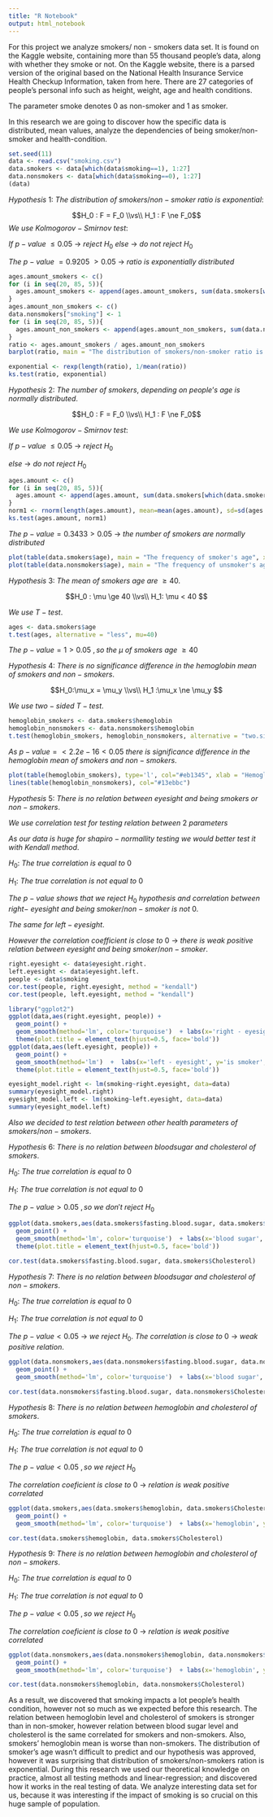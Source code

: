 ---
title: "R Notebook"
output: html_notebook
---

For this project we analyze smokers/ non - smokers data set. It is found on the Kaggle website, containing more than 55 thousand people's data, along with whether they smoke or not. On the Kaggle website, there is a parsed version of the original based on the National Health Insurance Service Health Checkup Information, taken from here. There are 27 categories of people's personal info such as height, weight, age and health conditions.

The parameter smoke denotes 0 as non-smoker and 1 as smoker.

In this research we are going to discover how the specific data is distributed, mean values, analyze the dependencies of being smoker/non-smoker and health-condition.

```{r}
set.seed(11)
data <- read.csv("smoking.csv")
data.smokers <- data[which(data$smoking==1), 1:27]
data.nonsmokers <- data[which(data$smoking==0), 1:27]
(data)
```

$Hypothesis$ $1:$ $The$ $distribution$ $of$ $smokers/non-smoker$ $ratio$ $is$ $exponential:$

$$H_0 : F = F_0 \\vs\\ H_1 : F \ne F_0$$ $We$ $use$ $Kolmogorov -Smirnov$ $test:$

$If$ $p-value$ $\le 0.05$ $\to$ $reject$ $H_0$ $else$ $\to$ $do$ $not$ $reject$ $H_0$

$The$ $p-value$ $= 0.9205$ $> 0.05$ $\to$ $ratio$ $is$ $exponentially$ $distributed$

```{r}
ages.amount_smokers <- c()
for (i in seq(20, 85, 5)){
  ages.amount_smokers <- append(ages.amount_smokers, sum(data.smokers[which(data.smokers$age==i), 27]))
}
ages.amount_non_smokers <- c()
data.nonsmokers["smoking"] <- 1
for (i in seq(20, 85, 5)){
  ages.amount_non_smokers <- append(ages.amount_non_smokers, sum(data.nonsmokers[which(data.nonsmokers$age==i), 27]))
}
ratio <- ages.amount_smokers / ages.amount_non_smokers
barplot(ratio, main = "The distribution of smokers/non-smoker ratio is exponential.", names.arg = seq(20, 85, 5), col="#a83264")
```

```{r}
exponential <- rexp(length(ratio), 1/mean(ratio))
ks.test(ratio, exponential)
```

$Hypothesis$ $2:$ $The$ $number$ $of$ $smokers$, $depending$ $on$ $people’s$ $age$ $is$ $normally$ $distributed.$

$$H_0 : F = F_0 \\vs\\ H_1 : F \ne F_0$$

$We$ $use$ $Kolmogorov -Smirnov$ $test:$

$If$ $p-value$ $\le 0.05$ $\to$ $reject$ $H_0$

$else$ $\to$ $do$ $not$ $reject$ $H_0$

```{r}
ages.amount <- c()
for (i in seq(20, 85, 5)){
  ages.amount <- append(ages.amount, sum(data.smokers[which(data.smokers$age==i), 27]))
}
norm1 <- rnorm(length(ages.amount), mean=mean(ages.amount), sd=sd(ages.amount))
ks.test(ages.amount, norm1)
```

$The$ $p-value = 0.3433 > 0.05$ $\to$ $the$ $number$ $of$ $smokers$ $are$ $normally$ $distributed$

```{r}
plot(table(data.smokers$age), main = "The frequency of smoker's age", xlab ='Age', ylab = "Frequency", col="#32a856")
plot(table(data.nonsmokers$age), main = "The frequency of unsmoker's age", xlab ='Age', ylab = "Frequency", col="#32a88f")
```

$Hypothesis$ $3:$ $The$ $mean$ $of$ $smokers$ $age$ $are$ $\ge40.$

$$H_0 : \mu \ge 40   \\vs\\ H_1: \mu < 40 $$

$We$ $use$ $T-test.$

```{r}
ages <- data.smokers$age
t.test(ages, alternative = "less", mu=40)
```

$The$ $p-value = 1 > 0.05$ $,so$ $the$ $\mu$ $of$ $smokers$ $age$ $\ge40$

$Hypothesis$ $4:$ $There$ $is$ $no$ $significance$ $difference$ $in$ $the$ $hemoglobin$ $mean$ $of$ $smokers$ $and$ $non-smokers.$

$$H_0:\mu_x = \mu_y  \\vs\\ H_1 :\mu_x \ne \mu_y $$

$We$ $use$ $two-sided$ $T-test.$

```{r}
hemoglobin_smokers <- data.smokers$hemoglobin
hemoglobin_nonsmokers <- data.nonsmokers$hemoglobin
t.test(hemoglobin_smokers, hemoglobin_nonsmokers, alternative = "two.sided")
```

$As$ $p-value = < 2.2e-16 < 0.05$ $there$ $is$ $significance$ $difference$ $in$ $the$ $hemoglobin$ $mean$ $of$ $smokers$ $and$ $non-smokers.$

```{r}
plot(table(hemoglobin_smokers), type='l', col="#eb1345", xlab = "Hemoglobin value", ylab = "The number of people")
lines(table(hemoglobin_nonsmokers), col="#13ebbc")
```

$Hypothesis$ $5:$ $There$ $is$ $no$ $relation$ $between$ $eyesight$ $and$ $being$ $smokers$ $or$ $non-smokers.$

$We$ $use$ $correlation$ $test$ $for$ $testing$ $relation$ $between$ $2$ $parameters$

$As$ $our$ $data$ $is$ $huge$ $for$ $shapiro-normallity$ $testing$ $we$ $would$ $better$ $test$ $it$ $with$ $Kendall$ $method$.

$H_0 :$ $The$ $true$ $correlation$ $is$ $equal$ $to$ $0$

$H_1 :$ $The$ $true$ $correlation$ $is$ $not$ $equal$ $to$ $0$

$The$ $p-value$ $shows$ $that$ $we$ $reject$ $H_0$ $hypothesis$ $and$ $correlation$ $between$ $right-$ $eyesight$ $and$ $being$ $smoker/non-smoker$ $is$ $not$ $0$.

$The$ $same$ $for$ $left-eyesight.$

$However$ $the$ $correlation$ $coefficient$ $is$ $close$ $to$ $0$ $\to$ $there$ $is$ $weak$ $positive$ $relation$ $between$ $eyesight$ $and$ $being$ $smoker/non-smoker$.

```{r}
right.eyesight <- data$eyesight.right.
left.eyesight <- data$eyesight.left.
people <- data$smoking
cor.test(people, right.eyesight, method = "kendall")
cor.test(people, left.eyesight, method = "kendall")
```

```{r}
library("ggplot2")
ggplot(data,aes(right.eyesight, people)) +
  geom_point() +
  geom_smooth(method='lm', color='turquoise')  + labs(x='right - eyesight', y='is smoker', title='Relation between being smoker and right-eyesight') +
  theme(plot.title = element_text(hjust=0.5, face='bold')) 
ggplot(data,aes(left.eyesight, people)) +
  geom_point() +
  geom_smooth(method='lm')  +  labs(x='left - eyesight', y='is smoker', title='Relation between being smoker and left-eyesight') +
  theme(plot.title = element_text(hjust=0.5, face='bold')) 
```

```{r}
eyesight_model.right <- lm(smoking~right.eyesight, data=data)
summary(eyesight_model.right)
eyesight_model.left <- lm(smoking~left.eyesight, data=data)
summary(eyesight_model.left)
```

$Also$ $we$ $decided$ $to$ $test$ $relation$ $between$ $other$ $health$ $parameters$ $of$ $smokers/non-smokers.$

$Hypothesis$ $6:$ $There$ $is$ $no$ $relation$ $between$ $blood sugar$ $and$ $cholesterol$ $of$ $smokers.$

$H_0 :$ $The$ $true$ $correlation$ $is$ $equal$ $to$ $0$

$H_1 :$ $The$ $true$ $correlation$ $is$ $not$ $equal$ $to$ $0$

$The$ $p-value > 0.05$ $,so$ $we$ $don't$ $reject$ $H_0$

```{r}
ggplot(data.smokers,aes(data.smokers$fasting.blood.sugar, data.smokers$Cholesterol)) +
  geom_point() +
  geom_smooth(method='lm', color='turquoise')  + labs(x='blood sugar', y='cholesterol', title='Relation between cholestorol and blood sugar of smokers') +
  theme(plot.title = element_text(hjust=0.5, face='bold'))
```

```{r}
cor.test(data.smokers$fasting.blood.sugar, data.smokers$Cholesterol)
```

$Hypothesis$ $7:$ $There$ $is$ $no$ $relation$ $between$ $blood sugar$ $and$ $cholesterol$ $of$ $non-smokers.$

$H_0 :$ $The$ $true$ $correlation$ $is$ $equal$ $to$ $0$

$H_1 :$ $The$ $true$ $correlation$ $is$ $not$ $equal$ $to$ $0$

$The$ $p-value < 0.05$ $\to$ $we$ $reject$ $H_0.$ $The$ $correlation$ $is$ $close$ $to$ $0$ $\to$ $weak$ $positive$ $relation.$

```{r}
ggplot(data.nonsmokers,aes(data.nonsmokers$fasting.blood.sugar, data.nonsmokers$Cholesterol)) +
  geom_point() +
  geom_smooth(method='lm', color='turquoise')  + labs(x='blood sugar', y='cholesterol', title='Relation between blood sugar and cholesterol of non-smokers') + theme(plot.title = element_text(hjust=0.5, face='bold'))
```

```{r}
cor.test(data.nonsmokers$fasting.blood.sugar, data.nonsmokers$Cholesterol)
```

$Hypothesis$ $8:$ $There$ $is$ $no$ $relation$ $between$ $hemoglobin$ $and$ $cholesterol$ $of$ $smokers.$

$H_0 :$ $The$ $true$ $correlation$ $is$ $equal$ $to$ $0$

$H_1 :$ $The$ $true$ $correlation$ $is$ $not$ $equal$ $to$ $0$

$The$ $p-value < 0.05$ $,so$ $we$ $reject$ $H_0$

$The$ $correlation$ $coeficient$ $is$ $close$ $to$ $0$ $\to$ $relation$ $is$ $weak$ $positive$ $correlated$

```{r}
ggplot(data.smokers,aes(data.smokers$hemoglobin, data.smokers$Cholesterol)) +
  geom_point() +
  geom_smooth(method='lm', color='turquoise')  + labs(x='hemoglobin', y='cholesterol', title='Relation between hemoglobin and cholesterol value  of smokers')
```

```{r}
cor.test(data.smokers$hemoglobin, data.smokers$Cholesterol)
```

$Hypothesis$ $9:$ $There$ $is$ $no$ $relation$ $between$ $hemoglobin$ $and$ $cholesterol$ $of$ $non-smokers.$

$H_0 :$ $The$ $true$ $correlation$ $is$ $equal$ $to$ $0$

$H_1 :$ $The$ $true$ $correlation$ $is$ $not$ $equal$ $to$ $0$

$The$ $p-value < 0.05$ $,so$ $we$ $reject$ $H_0$

$The$ $correlation$ $coeficient$ $is$ $close$ $to$ $0$ $\to$ $relation$ $is$ $weak$ $positive$ $correlated$

```{r}
ggplot(data.nonsmokers,aes(data.nonsmokers$hemoglobin, data.nonsmokers$Cholesterol)) +
  geom_point() +
  geom_smooth(method='lm', color='turquoise')  + labs(x='hemoglobin', y='cholesterol', title='Relation between hemoglobin and cholesterol value  of non-smokers')
```

```{r}
cor.test(data.nonsmokers$hemoglobin, data.nonsmokers$Cholesterol)
```

As a result, we discovered that smoking impacts a lot people's health condition, however not so much as we expected before this research. The relation between hemoglobin level and cholesterol of smokers is stronger than in non-smoker, however relation between blood sugar level and cholesterol is the same correlated for smokers and non-smokers. Also, smokers' hemoglobin mean is worse than non-smokers. The distribution of smoker's age wasn't difficult to predict and our hypothesis was approved, however it was surprising that distribution of smokers/non-smokers ration is exponential. During this research we used our theoretical knowledge on practice, almost all testing methods and linear-regression; and discovered how it works in the real testing of data. We analyze interesting data set for us, because it was interesting if the impact of smoking  is so crucial on this huge sample of population.
